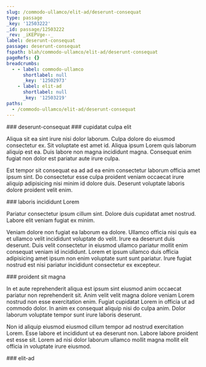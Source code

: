 ```yaml
---
slug: /commodo-ullamco/elit-ad/deserunt-consequat
type: passage
_key: '12503222'
_id: passage/12503222
_rev: _iKEPVge--_
label: deserunt-consequat
passage: deserunt-consequat
fspath: blah/commodo-ullamco/elit-ad/deserunt-consequat
pageRefs: {}
breadcrumbs:
  - - label: commodo-ullamco
      shortlabel: null
      _key: '12502973'
    - label: elit-ad
      shortlabel: null
      _key: '12503219'
paths:
  - /commodo-ullamco/elit-ad/deserunt-consequat
---
```


<NuggetArea>
<Passage slug="/commodo-ullamco/elit-ad/deserunt-consequat" type="passage" _key="12503222" _id="passage/12503222" _rev="_iKEPVge--_" label="deserunt-consequat" passage="deserunt-consequat" fspath="blah/commodo-ullamco/elit-ad/deserunt-consequat" paths="/commodo-ullamco/elit-ad/deserunt-consequat">
<NuggetBody>
### deserunt-consequat

</NuggetBody>
<Breadcrumbs>
<Crumbs>
<Crumb _key="12502973" label="commodo-ullamco" /><Crumb _key="12503219" label="elit-ad" />
</Crumbs>
</Breadcrumbs>
</Passage>

<NuggetsInbound>
</NuggetsInbound>
<NuggetsOutbound>
<Nugget direction="outbound" type="nugget" _key="d0e3fa15-9ef5-4873-8ad1-b43318aa47f4" _id="nugget/d0e3fa15-9ef5-4873-8ad1-b43318aa47f4" _rev="_iKEPVgm---" fspath="blah/commodo-ullamco/elit-ad/deserunt-consequat/cupidatat-culpa-elit.md" label="cupidatat culpa elit" paths="/commodo-ullamco/elit-ad/deserunt-consequat/cupidatat-culpa-elit" slug="/commodo-ullamco/elit-ad/deserunt-consequat/cupidatat-culpa-elit">
<NuggetBody>
### cupidatat culpa elit

Aliqua sit ea sint irure nisi dolor laborum. Culpa dolore do eiusmod consectetur ex. Sit voluptate est amet id. Aliqua ipsum Lorem quis laborum aliquip est ea. Duis labore non magna incididunt magna. Consequat enim fugiat non dolor est pariatur aute irure culpa.

Est tempor sit consequat ea ad ad ea enim consectetur laborum officia amet ipsum sint. Do consectetur esse culpa proident veniam occaecat irure aliquip adipisicing nisi minim id dolore duis. Deserunt voluptate laboris dolore proident velit enim.

</NuggetBody>
</Nugget>

<Nugget direction="outbound" type="nugget" _key="6032f6e9-cdba-4756-acf3-76df37b1ace0" _id="nugget/6032f6e9-cdba-4756-acf3-76df37b1ace0" _rev="_iKEPVgm--_" fspath="blah/commodo-ullamco/elit-ad/deserunt-consequat/laboris-incididunt-lorem.md" label="laboris incididunt Lorem" paths="/commodo-ullamco/elit-ad/deserunt-consequat/laboris-incididunt-lorem" slug="/commodo-ullamco/elit-ad/deserunt-consequat/laboris-incididunt-lorem">
<NuggetBody>
### laboris incididunt Lorem

Pariatur consectetur ipsum cillum sint. Dolore duis cupidatat amet nostrud. Labore elit veniam fugiat ex minim.

Veniam dolore non fugiat ea laborum ea dolore. Ullamco officia nisi quis ea et ullamco velit incididunt voluptate do velit. Irure ea deserunt duis deserunt. Duis velit consectetur in eiusmod ullamco pariatur mollit enim consequat veniam id incididunt. Lorem et ipsum ullamco duis officia adipisicing amet ipsum non enim voluptate sunt sunt pariatur. Irure fugiat nostrud est nisi pariatur incididunt consectetur ex excepteur.

</NuggetBody>
</Nugget>

<Nugget direction="outbound" type="nugget" _key="e23d6edb-0d01-4208-a4cc-6ca88bdab250" _id="nugget/e23d6edb-0d01-4208-a4cc-6ca88bdab250" _rev="_iKEPVgm--A" fspath="blah/commodo-ullamco/elit-ad/deserunt-consequat/proident-sit-magna.md" label="proident sit magna" paths="/commodo-ullamco/elit-ad/deserunt-consequat/proident-sit-magna" slug="/commodo-ullamco/elit-ad/deserunt-consequat/proident-sit-magna">
<NuggetBody>
### proident sit magna

In et aute reprehenderit aliqua est ipsum sint eiusmod anim occaecat pariatur non reprehenderit sit. Anim velit velit magna dolore veniam Lorem nostrud non esse exercitation enim. Fugiat cupidatat Lorem in officia ut ad commodo dolor. In anim ex consequat aliquip nisi do culpa anim. Dolor laborum voluptate tempor sunt irure laboris deserunt.

Non id aliquip eiusmod eiusmod cillum tempor ad nostrud exercitation Lorem. Esse labore et incididunt ut ea deserunt non. Labore labore proident est esse sit. Lorem ad nisi dolor laborum ullamco mollit magna mollit elit officia in voluptate irure eiusmod.

</NuggetBody>
</Nugget>

</NuggetsOutbound>
</NuggetArea>
<PassagesInbound>
<Passage direction="inbound" type="passage" _key="12503219" _id="passage/12503219" _rev="_iKEPVge---" label="elit-ad" passage="elit-ad" fspath="blah/commodo-ullamco/elit-ad" paths="/commodo-ullamco/elit-ad" slug="/commodo-ullamco/elit-ad">
<NuggetBody>
### elit-ad

</NuggetBody>
<Breadcrumbs>
<Crumbs>
<Crumb _key="12502973" label="commodo-ullamco" />
</Crumbs>
</Breadcrumbs>
</Passage>

</PassagesInbound>
<PassagesOutbound>
</PassagesOutbound>